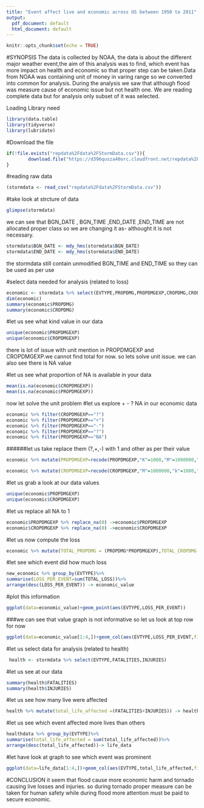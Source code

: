 ---
title: "Event affect live and economic across US between 1950 to 2011"
output:
  pdf_document: default
  html_document: default
---

```{r setup, include=FALSE}
knitr::opts_chunk$set(echo = TRUE)
```

#SYNOPSIS
The data is collected by NOAA, the data is about the different major weather event,the aim of this analysis was to find, which event has more impact
on health and economic so that proper step can be taken.Data from NOAA was containing unit of money in varing range so we converted into common for analysis.
During the analysis we saw that although flood was measure cause of economic issue but not health one.
We are reading complete data but for analysis only subset of it was selected.


Loading Library need
```{r message=FALSE,warning=FALSE}
library(data.table)
library(tidyverse)
library(lubridate)
```

#Download the file
```{r}
if(!file.exists("repdata%2Fdata%2FStormData.csv")){
        download.file("https://d396qusza40orc.cloudfront.net/repdata%2Fdata%2FStormData.csv.bz2", "repdata%2Fdata%2FStormData.csv")
}
```


#reading raw data
```{r cache=TRUE}
(stormdata <- read_csv("repdata%2Fdata%2FStormData.csv"))
```


#take look at strcture of data
```{r}
glimpse(stormdata)
```
we can see that BGN_DATE , BGN_TIME ,END_DATE ,END_TIME are not allocated proper class so we are changing it as-
althought it is not necessary.

```{r}
stormdata$BGN_DATE <- mdy_hms(stormdata$BGN_DATE)
stormdata$END_DATE <- mdy_hms(stormdata$END_DATE)
```

the stormdata still contain unmodified BGN_TIME and END_TIME so they can be used as per use 

#select data needed for analysis (related to loss)
```{r}
economic <- stormdata %>% select(EVTYPE,PROPDMG,PROPDMGEXP,CROPDMG,CROPDMGEXP)
dim(economic)
summary(economic$PROPDMG)
summary(economic$CROPDMG)
```

#let us see what kind value in our data
```{r}
unique(economic$PROPDMGEXP)
unique(economic$CROPDMGEXP)
```

there is lot of issue with unit mention in PROPDMGEXP and CROPDMGEXP.we cannot find total for now.
so lets solve unit issue. we can also see there is NA value 

#let us see what proportion of NA is available in your data
```{r}
mean(is.na(economic$CROPDMGEXP))
mean(is.na(economic$PROPDMGEXP))
```

now let solve the unit problem
#let us explore + - ? NA in our economic data
```{r}
economic %>% filter(CROPDMGEXP=="?")
economic %>% filter(PROPDMGEXP=="+")
economic %>% filter(PROPDMGEXP=="-")
economic %>% filter(PROPDMGEXP=="?")
economic %>% filter(PROPDMGEXP=="NA")
```
######let us take replace them (?,+,-) with 1 and other as per their value 

```{r}
economic %>% mutate(PROPDMGEXP=recode(PROPDMGEXP,"K"=1000,"M"=1000000,"B"=1000000000,"m"=1000000,"+"=1,"0"=1,"5"=100000,"6"=1000000,"?"=1,"4"=10000,"2"=100,"3"=1000,"h"=100,"7"=10000000,"H"=100,"-"=1,"1"=1,"8"=100000000,.default=1)) ->economic
```

```{r}
economic %>% mutate(CROPDMGEXP=recode(CROPDMGEXP,"M"=1000000,"k"=1000,"K"=1000,"m"=1000000,"B"=1000000000,"2"=100,.default=1)) ->economic
```

#let us grab a look at our data  values

```{r}
unique(economic$PROPDMGEXP)
unique(economic$CROPDMGEXP)
```


#let us replace all NA to 1

```{r}
economic$PROPDMGEXP %>% replace_na(0) ->economic$PROPDMGEXP
economic$CROPDMGEXP %>% replace_na(0) ->economic$CROPDMGEXP
```

#let us now compute the loss
```{r}
economic %>% mutate(TOTAL_PROPDMG = (PROPDMG*PROPDMGEXP),TOTAL_CROPDMG = (CROPDMG*CROPDMGEXP),TOTAL_LOSS=(TOTAL_PROPDMG+TOTAL_CROPDMG)) ->new_economic
```

#let see which event did how much loss
```{r}
new_economic %>% group_by(EVTYPE)%>%
summarise(LOSS_PER_EVENT=sum(TOTAL_LOSS))%>%
arrange(desc(LOSS_PER_EVENT)) -> economic_value
```

#plot this information 
```{r}
ggplot(data=economic_value)+geom_point(aes(EVTYPE,LOSS_PER_EVENT))
```

###we can see that value graph is not informative so let us look at top row for now

```{r}
ggplot(data=economic_value[1:4,])+geom_col(aes(EVTYPE,LOSS_PER_EVENT,fill=EVTYPE))+ggtitle(" top 4 types of events that have the greatest economic consequences")
```

#let us select data for analysis (related to health)
```{r}
 health <- stormdata %>% select(EVTYPE,FATALITIES,INJURIES)
```

#let us see at our data 
```{r}
summary(health$FATALITIES)
summary(health$INJURIES)
```

#let us see how many live were affected 
```{r}
health %>% mutate(total_life_affected =(FATALITIES+INJURIES)) -> healthdata
```

#let us see which event affected more lives than others
```{r}
healthdata %>% group_by(EVTYPE)%>%
summarise(total_life_affected = sum(total_life_affected))%>%
arrange(desc(total_life_affected))-> life_data
```

#let have look at graph to see which event was prominent
```{r}
ggplot(data=life_data[1:4,])+geom_col(aes(EVTYPE,total_life_affected,fill=EVTYPE))+ggtitle(" top 4 types of events that have the greatest health consequences")
```

#CONCLUSION
it seem that flood cause more economic harm and tornado causing live losses and injuries.
so during tornado proper measure can be taken for human safety while  during flood more attention must be paid to secure economic.